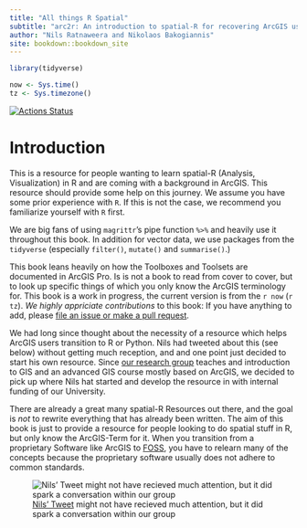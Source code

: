 ```yaml
---
title: "All things R Spatial"
subtitle: "arc2r: An introduction to spatial-R for recovering ArcGIS users"
author: "Nils Ratnaweera and Nikolaos Bakogiannis"
site: bookdown::bookdown_site
---
```



```r
library(tidyverse)

now <- Sys.time()
tz <- Sys.timezone()
```

[![Actions Status](https://github.com/arc2r/book/workflows/bookdown/badge.svg)](https://github.com/arc2r/book/actions)


# Introduction {}

This is a resource for people wanting to learn spatial-R (Analysis, Visualization) in R and are coming with a background in ArcGIS. This resource should provide some help on this journey. We assume you have some prior experience with `R`. If this is not the case, we recommend you familiarize yourself with `R` first. 

We are big fans of using `magrittr`'s pipe function `%>%` and heavily use it throughout this book. In addition for vector data, we use packages from the `tidyverse` (especially `filter()`, `mutate()` and `summarise()`.)

This book leans heavily on how the Toolboxes and Toolsets are documented in ArcGIS Pro. Is is not a book to read from cover to cover, but to look up specific things of which you only know the ArcGIS terminology for. This book is a work in progress, the current version is from the `r now` (`r tz`). *We highly appriciate contributions* to this book: If you have anything to add, please [file an issue or make a pull request](https://github.com/arc2r/book).  

We had long since thought about the necessity of a resource which helps ArcGIS users transition to R or Python. Nils had tweeted about this (see below) without getting much reception, and and one point just decided to start his own resource. Since [our research group](gis.lsfm.zhaw.ch/) teaches and introduction to GIS and an advanced GIS course mostly based on ArcGIS, we decided to pick up where Nils hat started and develop the resource in with internal funding of our University. 

There are already a great many spatial-R Resources out there, and the goal is *not* to rewrite everything that has already been written. The aim of this book is just to provide a resource for people looking to do spatial stuff in R, but only know the ArcGIS-Term for it. When you transition from a proprietary Software like ArcGIS to [FOSS](https://en.wikipedia.org/wiki/Free_and_open-source_software), you have to relearn many of the concepts because the proprietary software usually does not adhere to common standards.


![[Nils' Tweet](https://twitter.com/NRatnaweera/status/1187759876472213504) might not have recieved much attention, but it did spark a conversation within our group](tweet1.jpg)





